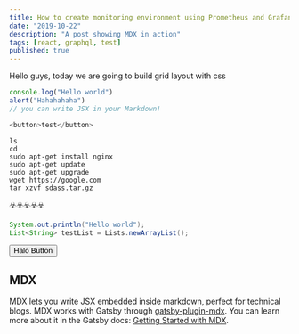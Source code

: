```yaml
---
title: How to create monitoring environment using Prometheus and Grafana
date: "2019-10-22"
description: "A post showing MDX in action"
tags: [react, graphql, test]
published: true
---
```


Hello guys, today we are going to build grid layout with css

```js
console.log("Hello world")
alert("Hahahahaha")
// you can write JSX in your Markdown!

<button>test</button>
```

```bash{outputLines: 2-5,7}
ls
cd
sudo apt-get install nginx
sudo apt-get update
sudo apt-get upgrade
wget https://google.com
tar xzvf sdass.tar.gz
```

☣️☣️☣️☣️☣️

```java
System.out.println("Hello world");
List<String> testList = Lists.newArrayList();
```

<button class="bg-blue-500 hover:bg-blue-700 text-white py-2 px-4 rounded">
  Halo Button
</button>

## MDX

MDX lets you write JSX embedded inside markdown, perfect for technical blogs. MDX works with Gatsby through [gatsby-plugin-mdx](https://www.gatsbyjs.org/packages/gatsby-plugin-mdx/). You can learn more about it in the Gatsby docs: [Getting Started with MDX](https://www.gatsbyjs.org/docs/mdx/getting-started/).
